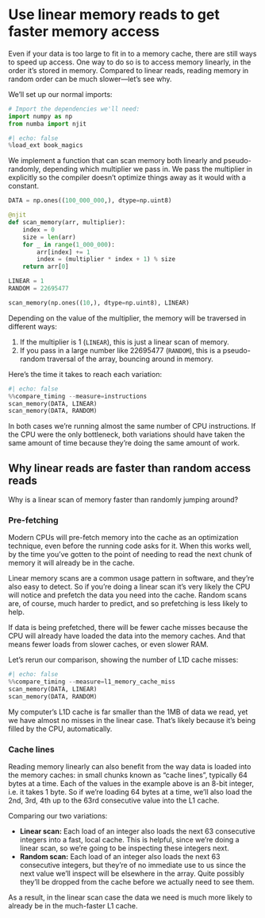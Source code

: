 # Use linear memory reads to get faster memory access

Even if your data is too large to fit in to a memory cache, there are still ways to speed up access.
One way to do so is to access memory linearly, in the order it's stored in memory.
Compared to linear reads, reading memory in random order can be much slower—let's see why.

We'll set up our normal imports:

```python
# Import the dependencies we'll need:
import numpy as np
from numba import njit
```

```python
#| echo: false
%load_ext book_magics
```

We implement a function that can scan memory both linearly and pseudo-randomly, depending which multiplier we pass in.
We pass the multiplier in explicitly so the compiler doesn't optimize things away as it would with a constant.

```python
DATA = np.ones((100_000_000,), dtype=np.uint8)

@njit
def scan_memory(arr, multiplier):
    index = 0
    size = len(arr)
    for _ in range(1_000_000):
        arr[index] += 1
        index = (multiplier * index + 1) % size
    return arr[0]

LINEAR = 1
RANDOM = 22695477

scan_memory(np.ones((10,), dtype=np.uint8), LINEAR)
```

Depending on the value of the multiplier, the memory will be traversed in different ways:

1. If the multiplier is 1 (`LINEAR`), this is just a linear scan of memory.
2. If you pass in a large number like 22695477 (`RANDOM`), this is a pseudo-random traversal of the array, bouncing around in memory.

Here's the time it takes to reach each variation:

```python
#| echo: false
%%compare_timing --measure=instructions
scan_memory(DATA, LINEAR)
scan_memory(DATA, RANDOM)
```

In both cases we're running almost the same number of CPU instructions.
If the CPU were the only bottleneck, both variations should have taken the same amount of time because they're doing the same amount of work.

## Why linear reads are faster than random access reads

Why is a linear scan of memory faster than randomly jumping around?

### Pre-fetching

Modern CPUs will pre-fetch memory into the cache as an optimization technique, even before the running code asks for it.
When this works well, by the time you've gotten to the point of needing to read the next chunk of memory it will already be in the cache.

Linear memory scans are a common usage pattern in software, and they're also easy to detect.
So if you're doing a linear scan it's very likely the CPU will notice and prefetch the data you need into the cache.
Random scans are, of course, much harder to predict, and so prefetching is less likely to help.

If data is being prefetched, there will be fewer cache misses because the CPU will already have loaded the data into the memory caches.
And that means fewer loads from slower caches, or even slower RAM.

Let's rerun our comparison, showing the number of L1D cache misses:

```python
#| echo: false
%%compare_timing --measure=l1_memory_cache_miss
scan_memory(DATA, LINEAR)
scan_memory(DATA, RANDOM)
```

My computer's L1D cache is far smaller than the 1MB of data we read, yet we have almost no misses in the linear case.
That's likely because it's being filled by the CPU, automatically.

### Cache lines

Reading memory linearly can also benefit from the way data is loaded into the memory caches: in small chunks known as "cache lines", typically 64 bytes at a time.
Each of the values in the example above is an 8-bit integer, i.e. it takes 1 byte.
So if we're loading 64 bytes at a time, we'll also load the 2nd, 3rd, 4th up to the 63rd consecutive value into the L1 cache.

Comparing our two variations:

* **Linear scan:** Each load of an integer also loads the next 63 consecutive integers into a fast, local cache.
  This is helpful, since we're doing a linear scan, so we're going to be inspecting these integers next.
* **Random scan:** Each load of an integer also loads the next 63 consecutive integers, but they're of no immediate use to us since the next value we'll inspect will be elsewhere in the array.
  Quite possibly they'll be dropped from the cache before we actually need to see them.

As a result, in the linear scan case the data we need is much more likely to already be in the much-faster L1 cache.
